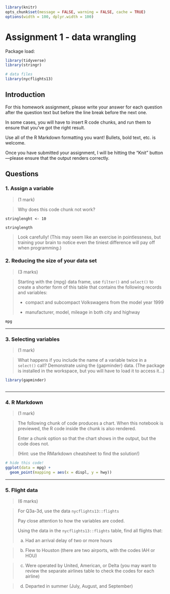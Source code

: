 <!-- This file by Martin Monkman 
is licensed under a Creative Commons Attribution 4.0 International License
https://creativecommons.org/licenses/by/4.0/  

The tables of functions are modified from originals by Gina Reynolds,[Tidyverse in Action](https://github.com/EvaMaeRey/tidyverse_in_action) -->

```r
library(knitr)
opts_chunk$set(message = FALSE, warning = FALSE, cache = TRUE)
options(width = 100, dplyr.width = 100)
```

# Assignment 1 - data wrangling {#assignment1}


Package load:
```r
library(tidyverse)
library(stringr)

# data files
library(nycflights13)

```


## Introduction

For this homework assignment, please write your answer for each question after the question text but before the line break before the next one.

In some cases, you will have to insert R code chunks, and run them to ensure that you've got the right result.

Use all of the R Markdown formatting you want! Bullets, bold text, etc. is welcome.

Once you have submitted your assignment, I will be hitting the "Knit" button—please ensure that the output renders correctly.




## Questions


### 1. Assign a variable {#q1-1}
> (1 mark)

> Why does this code chunk not work?

```
stringlenght <- 10

stringlength
```

> Look carefully! (This may seem like an exercise in pointlessness, but training your brain to notice even the tiniest difference will pay off when programming.)




### 2. Reducing the size of your data set {#q1-2}
> (3 marks)

> Starting with the {mpg} data frame, use `filter()` and `select()` to create a shorter form of this table that contains the following records and variables:
>
>* compact and subcompact Volkswagens from the model year 1999
>
>* manufacturer, model, mileage in both city and highway 

```r
mpg

```





***

### 3. Selecting variables {#q1-3}
> (1 mark)

> What happens if you include the name of a variable twice in a `select()` call? Demonstrate using the {gapminder} data.  (The package is installed in the workspace, but you will have to load it to access it...)

```r
library(gapminder)



```





***


### 4. R Markdown {#q1-5}
> (1 mark)

> The following chunk of code produces a chart. When this notebook is previewed, the R code inside the chunk is also rendered.
>
> Enter a chunk option so that the chart shows in the output, but the code does not.
>
> (Hint: use the RMarkdown cheatsheet to find the solution!)


```r
# hide this code!
ggplot(data = mpg) +
  geom_point(mapping = aes(x = displ, y = hwy))

```


***

### 5. Flight data {#q1-6}
> (6 marks)

> For Q3a-3d, use the data `nycflights13::flights`
>
> Pay close attention to how the variables are coded.
>
> Using the data in the `nycflights13::flights` table, find all flights that:
>
>a. Had an arrival delay of two or more hours

>b. Flew to Houston (there are two airports, with the codes IAH or HOU)

>c. Were operated by United, American, or Delta (you may want to review the separate airlines table to check the codes for each airline)

>d. Departed in summer (July, August, and September)




